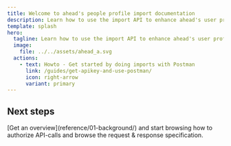 ```yaml
---
title: Welcome to ahead's people profile import documentation
description: Learn how to use the import API to enhance ahead's user profiles.
template: splash
hero:
  tagline: Learn how to use the import API to enhance ahead's user profiles
  image:
    file: ../../assets/ahead_a.svg
  actions:
    - text: Howto - Get started by doing imports with Postman
      link: /guides/get-apikey-and-use-postman/
      icon: right-arrow
      variant: primary
---
```



## Next steps

<CardGrid>
	<Card title="Get an overview" icon="rocket">
		[Get an overview](reference/01-background/) and start browsing how to authorize API-calls and browse the request & response specification.
	</Card>
</CardGrid>
